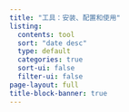 ```yaml
---
title: "工具：安装、配置和使用"
listing:
  contents: tool
  sort: "date desc"
  type: default
  categories: true
  sort-ui: false
  filter-ui: false
page-layout: full
title-block-banner: true
---
```


